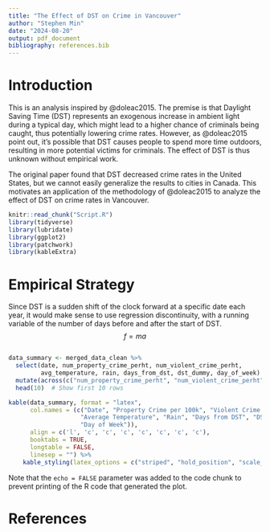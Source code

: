 ```yaml
---
title: "The Effect of DST on Crime in Vancouver"
author: "Stephen Min"
date: "2024-08-20"
output: pdf_document
bibliography: references.bib
---
```


# Introduction

This is an analysis inspired by @doleac2015. The premise is that Daylight Saving Time (DST) represents an exogenous increase in ambient light during a typical day, which might lead to a higher chance of criminals being caught, thus potentially lowering crime rates. However, as @doleac2015 point out, it's possible that DST causes people to spend more time outdoors, resulting in more potential victims for criminals. The effect of DST is thus unknown without empirical work.

The original paper found that DST decreased crime rates in the United States, but we cannot easily generalize the results to cities in Canada. This motivates an application of the methodology of @doleac2015 to analyze the effect of DST on crime rates in Vancouver.

```r
knitr::read_chunk("Script.R")
library(tidyverse)
library(lubridate)
library(ggplot2)
library(patchwork)
library(kableExtra)
```

# Empirical Strategy

Since DST is a sudden shift of the clock forward at a specific date each year, it would make sense to use regression discontinuity, with a running variable of the number of days before and after the start of DST.
$$
f = ma
$$

```r
```

```r
data_summary <- merged_data_clean %>%
  select(date, num_property_crime_perht, num_violent_crime_perht, 
         avg_temperature, rain, days_from_dst, dst_dummy, day_of_week) %>%
  mutate(across(c("num_property_crime_perht", "num_violent_crime_perht"), round, 2)) %>%
  head(10)  # Show first 10 rows

kable(data_summary, format = "latex",
      col.names = (c("Date", "Property Crime per 100k", "Violent Crime per 100k",
                    "Average Temperature", "Rain", "Days from DST", "DST Dummy",
                    "Day of Week")),
      align = c('l', 'c', 'c', 'c', 'c', 'c', 'c', 'c'),
      booktabs = TRUE,
      longtable = FALSE,
      linesep = "") %>%
    kable_styling(latex_options = c("striped", "hold_position", "scale_down"))
```

Note that the `echo = FALSE` parameter was added to the code chunk to prevent printing of the R code that generated the plot.

# References
